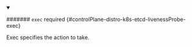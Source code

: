 


<details className="config-field" data-expandable="true" open>
<summary>

####### `exec` <span className="config-field-required" data-required="false">required</span> <span className="config-field-type"></span> <span className="config-field-default"></span> <span className="config-field-enum"></span> {#controlPlane-distro-k8s-etcd-livenessProbe-exec}

Exec specifies the action to take.

</summary>

<PartialExecreference />


</details>

